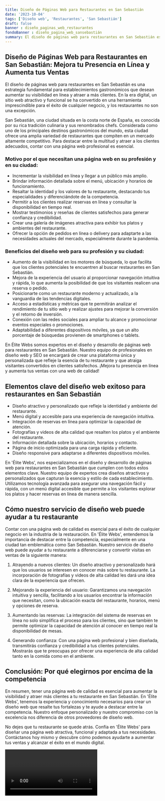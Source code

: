 ```yaml
---
title: Diseño de Páginas Web para Restaurantes en San Sebastián
date: '2023-10-04'
tags: ['Diseño web', 'Restaurantes', 'San Sebastián']
draft: false
banner : diseño_paginas_web_restaurantes
fondoBanner : diseño_pagina_web_sansebastián
summary: El diseño de páginas web para restaurantes en San Sebastián es una estrategia fundamental para establecimientos gastronómicos que desean aumentar su visibilidad en línea y atraer a más clientes. En la era digital, un sitio web atractivo y funcional se ha convertido en una herramienta imprescindible para el éxito de cualquier negocio, y los restaurantes no son una excepción.
---
```


## Diseño de Páginas Web para Restaurantes en San Sebastián: Mejora tu Presencia en Línea y Aumenta tus Ventas

El diseño de páginas web para restaurantes en San Sebastián es una estrategia fundamental para establecimientos gastronómicos que desean aumentar su visibilidad en línea y atraer a más clientes. En la era digital, un sitio web atractivo y funcional se ha convertido en una herramienta imprescindible para el éxito de cualquier negocio, y los restaurantes no son una excepción.

San Sebastián, una ciudad situada en la costa norte de España, es conocida por su rica tradición culinaria y sus renombrados chefs. Considerada como uno de los principales destinos gastronómicos del mundo, esta ciudad ofrece una amplia variedad de restaurantes que compiten en un mercado altamente competitivo. Para destacar entre la multitud y atraer a los clientes adecuados, contar con una página web profesional es esencial.

### Motivo por el que necesitan una página web en su profesión y en su ciudad:

- Incrementar la visibilidad en línea y llegar a un público más amplio.
- Brindar información detallada sobre el menú, ubicación y horarios de funcionamiento.
- Resaltar la identidad y los valores de tu restaurante, destacando tus especialidades y diferenciándote de la competencia.
- Permitir a los clientes realizar reservas en línea y consultar la disponibilidad en tiempo real.
- Mostrar testimonios y reseñas de clientes satisfechos para generar confianza y credibilidad.
- Crear una galería de imágenes atractiva para exhibir tus platos y ambientes del restaurante.
- Ofrecer la opción de pedidos en línea o delivery para adaptarte a las necesidades actuales del mercado, especialmente durante la pandemia.

### Beneficios del diseño web para su profesión y su ciudad:

- Aumento de la visibilidad en los motores de búsqueda, lo que facilita que los clientes potenciales te encuentren al buscar restaurantes en San Sebastián.
- Mejora de la experiencia del usuario al proporcionar navegación intuitiva y rápida, lo que aumenta la posibilidad de que los visitantes realicen una reserva o pedido.
- Posicionarte como un restaurante moderno y actualizado, a la vanguardia de las tendencias digitales.
- Acceso a estadísticas y métricas que te permitirán analizar el rendimiento de tu sitio web y realizar ajustes para mejorar la conversión y el retorno de inversión.
- Conexión con las redes sociales para ampliar tu alcance y promocionar eventos especiales o promociones.
- Adaptabilidad a diferentes dispositivos móviles, ya que un alto porcentaje de búsquedas provienen de smartphones o tablets.

En Élite Webs somos expertos en el diseño y desarrollo de páginas web para restaurantes en San Sebastián. Nuestro equipo de profesionales en diseño web y SEO se encargará de crear una plataforma única y personalizada que refleje la esencia de tu restaurante y que atraiga visitantes convertidos en clientes satisfechos. ¡Mejora tu presencia en línea y aumenta tus ventas con una web de calidad!

<GifSeo />

<Cta />

## Elementos clave del diseño web exitoso para restaurantes en San Sebastián

- Diseño atractivo y personalizado que refleje la identidad y ambiente del restaurante.
- Menú digital y accesible para una experiencia de navegación intuitiva.
- Integración de reservas en línea para optimizar la capacidad de atención.
- Fotografías y videos de alta calidad que resalten los platos y el ambiente del restaurante.
- Información detallada sobre la ubicación, horarios y contacto.
- Página de inicio optimizada para una carga rápida y eficiente.
- Diseño responsive para adaptarse a diferentes dispositivos móviles.

En 'Élite Webs', nos especializamos en el diseño y desarrollo de páginas web para restaurantes en San Sebastián que cumplen con todos estos elementos clave. Nuestro equipo de expertos crea diseños atractivos y personalizados que capturan la esencia y estilo de cada establecimiento. Utilizamos tecnología avanzada para asegurar una navegación fácil y rápida, con un menú digital accesible que permite a los visitantes explorar los platos y hacer reservas en línea de manera sencilla.

## Cómo nuestro servicio de diseño web puede ayudar a tu restaurante

Contar con una página web de calidad es esencial para el éxito de cualquier negocio en la industria de la restauración. En 'Élite Webs', entendemos la importancia de destacar entre la competencia, especialmente en una ciudad tan emblemática como San Sebastián. Nuestro servicio de diseño web puede ayudar a tu restaurante a diferenciarse y convertir visitas en ventas de la siguiente manera:

1. Atrayendo a nuevos clientes: Un diseño atractivo y personalizado hará que los usuarios se interesen en conocer más sobre tu restaurante. La incorporación de fotografías y videos de alta calidad les dará una idea clara de la experiencia que ofrecen.

2. Mejorando la experiencia del usuario: Garantizamos una navegación intuitiva y sencilla, facilitando a los usuarios encontrar la información que necesitan, como la ubicación exacta del restaurante, horarios, menú y opciones de reserva.

3. Aumentando las reservas: La integración del sistema de reservas en línea no solo simplifica el proceso para los clientes, sino que también te permite optimizar la capacidad de atención al conocer en tiempo real la disponibilidad de mesas.

4. Generando confianza: Con una página web profesional y bien diseñada, transmitirás confianza y credibilidad a tus clientes potenciales. Mostrarás que te preocupas por ofrecer una experiencia de alta calidad tanto en la comida como en el ambiente.

## Conclusión: Por qué elegirnos por encima de la competencia

En resumen, tener una página web de calidad es esencial para aumentar la visibilidad y atraer más clientes a tu restaurante en San Sebastián. En 'Élite Webs', tenemos la experiencia y conocimiento necesarios para crear un diseño web que resalte tus fortalezas y te ayude a destacar entre la competencia. Nuestro enfoque personalizado y nuestro compromiso con la excelencia nos diferencia de otros proveedores de diseño web.

No dejes que tu restaurante se quede atrás. Confía en 'Élite Webs' para diseñar una página web atractiva, funcional y adaptada a tus necesidades. Contáctanos hoy mismo y descubre cómo podemos ayudarte a aumentar tus ventas y alcanzar el éxito en el mundo digital.

<Video />

<CtaBot job='Restaurantes' city='San Sebastián'/>

<Gmaps query='San Sebastián+españa+maps' />